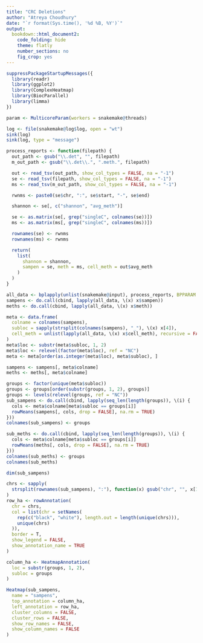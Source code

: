 ```yaml
---
title: "CRC Deletions"
author: "Atreya Choudhury"
date: "`r format(Sys.time(), '%d %B, %Y')`"
output:
  bookdown::html_document2:
    code_folding: hide
    theme: flatly
    number_sections: no
    fig_crop: yes
---
```


```r
suppressPackageStartupMessages({
  library(readr)
  library(ggplot2)
  library(ComplexHeatmap)
  library(BiocParallel)
  library(limma)
})

param <- MulticoreParam(workers = snakemake@threads)
```

```r
log <- file(snakemake@log$log, open = "wt")
sink(log)
sink(log, type = "message")
```

```r
process_reports <- function(filepath) {
  out_path <- gsub("\\.det", "", filepath)
  m_out_path <- gsub("\\.det\\.", ".meth.", filepath)

  out <- read_tsv(out_path, show_col_types = FALSE, na = "-1")
  se <- read_tsv(filepath, show_col_types = FALSE, na = "-1")
  ms <- read_tsv(m_out_path, show_col_types = FALSE, na = "-1")

  rwnms <- paste0(se$chr, ":", se$start, "-", se$end)

  shannon <- se[, c("shannon", "avg_meth")]

  se <- as.matrix(se[, grep("singleC", colnames(se))])
  ms <- as.matrix(ms[, grep("singleC", colnames(ms))])

  rownames(se) <- rwnms
  rownames(ms) <- rwnms

  return(
    list(
      shannon = shannon,
      sampen = se, meth = ms, cell_meth = out$avg_meth
    )
  )
}

all_data <- bplapply(unlist(snakemake@input), process_reports, BPPARAM = param)
sampens <- do.call(cbind, lapply(all_data, \(x) x$sampen))
meths <- do.call(cbind, lapply(all_data, \(x) x$meth))

meta <- data.frame(
  colname = colnames(sampens),
  subloc = sapply(strsplit(colnames(sampens), "_"), \(x) x[4]),
  cell_meth = unlist(lapply(all_data, \(x) x$cell_meth), recursive = FALSE)
)
meta$loc <- substr(meta$subloc, 1, 2)
meta$loc <- relevel(factor(meta$loc), ref = "NC")
meta <- meta[order(as.integer(meta$loc), meta$subloc), ]

sampens <- sampens[, meta$colname]
meths <- meths[, meta$colname]

groups <- factor(unique(meta$subloc))
groups <- groups[order(substr(groups, 1, 2), groups)]
groups <- levels(relevel(groups, ref = "NC"))
sub_sampens <- do.call(cbind, lapply(seq_len(length(groups)), \(i) {
  cols <- meta$colname[meta$subloc == groups[i]]
  rowMeans(sampens[, cols, drop = FALSE], na.rm = TRUE)
}))
colnames(sub_sampens) <- groups

sub_meths <- do.call(cbind, lapply(seq_len(length(groups)), \(i) {
  cols <- meta$colname[meta$subloc == groups[i]]
  rowMeans(meths[, cols, drop = FALSE], na.rm = TRUE)
}))
colnames(sub_meths) <- groups
colnames(sub_meths)

dim(sub_sampens)
```

```r
chrs <- sapply(
  strsplit(rownames(sub_sampens), ":"), function(x) gsub("chr", "", x[1])
)
row_ha <- rowAnnotation(
  chr = chrs,
  col = list(chr = setNames(
    rep(c("black", "white"), length.out = length(unique(chrs))),
    unique(chrs)
  )),
  border = T,
  show_legend = FALSE,
  show_annotation_name = TRUE
)

column_ha <- HeatmapAnnotation(
  loc = substr(groups, 1, 2),
  subloc = groups
)

Heatmap(sub_sampens,
  name = "sampens",
  top_annotation = column_ha,
  left_annotation = row_ha,
  cluster_columns = FALSE,
  cluster_rows = FALSE,
  show_row_names = FALSE,
  show_column_names = FALSE
)
```